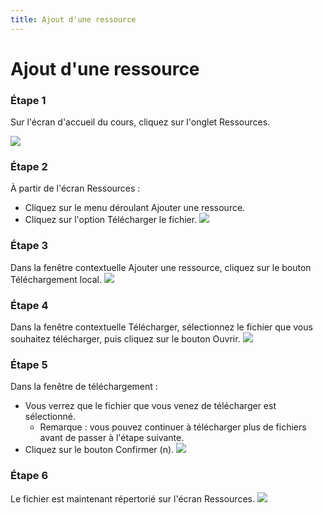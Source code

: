 ```yaml
--- 
title: Ajout d'une ressource 
--- 
```




# Ajout d'une ressource 

 ### Étape 1 
 Sur l'écran d'accueil du cours, cliquez sur l'onglet Ressources. 
 
 ![]( /img/ulearning/teacher/resource01.png) 

 ### Étape 2 
 À partir de l'écran Ressources : 
 - Cliquez sur le menu déroulant Ajouter une ressource. 
 - Cliquez sur l'option Télécharger le fichier. 
 ![]( /img/ulearning/teacher/resource02.png) 

 ### Étape 3 
 Dans la fenêtre contextuelle Ajouter une ressource, cliquez sur le bouton Téléchargement local. 
 ![]( /img/ulearning/teacher/resource03.png) 
 
 ### Étape 4 
 Dans la fenêtre contextuelle Télécharger, sélectionnez le fichier que vous souhaitez télécharger, puis cliquez sur le bouton Ouvrir. 
 ![]( /img/ulearning/teacher/resource04.png) 
 
 ### Étape 5 
 Dans la fenêtre de téléchargement : 
 - Vous verrez que le fichier que vous venez de télécharger est sélectionné. 
     - Remarque : vous pouvez continuer à télécharger plus de fichiers avant de passer à l'étape suivante. 
 - Cliquez sur le bouton Confirmer (n). 
 ![]( /img/ulearning/teacher/resource05.png) 
 
 ### Étape 6 
 Le fichier est maintenant répertorié sur l'écran Ressources. 
 ![]( /img/ulearning/teacher/resource06.png)
